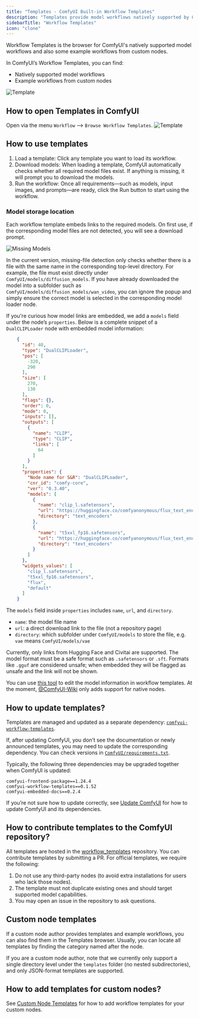```yaml
---
title: "Templates - ComfyUI Built-in Workflow Templates"
description: "Templates provide model workflows natively supported by ComfyUI and example workflows from custom nodes. You can find and use workflows for currently supported models here."
sidebarTitle: "Workflow Templates"
icon: "clone"
---
```


Workflow Templates is the browser for ComfyUI's natively supported model workflows and also some example workflows from custom nodes.

In ComfyUI’s Workflow Templates, you can find:

- Natively supported model workflows
- Example workflows from custom nodes

![Template](/images/interface/features/template/template-dialog.jpg)

## How to open Templates in ComfyUI

Open via the menu `Workflow` --> `Browse Workflow Templates`.
![Template](/images/interface/features/template/template.jpg)

## How to use templates

1. Load a template: Click any template you want to load its workflow.
2. Download models: When loading a template, ComfyUI automatically checks whether all required model files exist. If anything is missing, it will prompt you to download the models.
3. Run the workflow: Once all requirements—such as models, input images, and prompts—are ready, click the Run button to start using the workflow.

### Model storage location

Each workflow template embeds links to the required models. On first use, if the corresponding model files are not detected, you will see a download prompt.

![Missing Models](/images/interface/features/template/missing_models.jpg)


In the current version, missing-file detection only checks whether there is a file with the same name in the corresponding top-level directory. For example, the file must exist directly under `ComfyUI/models/diffusion_models`.
If you have already downloaded the model into a subfolder such as `ComfyUI/models/diffusion_models/wan_video`, you can ignore the popup and simply ensure the correct model is selected in the corresponding model loader node.

If you're curious how model links are embedded, we add a `models` field under the node’s `properties`. Below is a complete snippet of a `DualCLIPLoader` node with embedded model information:
```json
    {
      "id": 40,
      "type": "DualCLIPLoader",
      "pos": [
        -320,
        290
      ],
      "size": [
        270,
        130
      ],
      "flags": {},
      "order": 0,
      "mode": 0,
      "inputs": [],
      "outputs": [
        {
          "name": "CLIP",
          "type": "CLIP",
          "links": [
            64
          ]
        }
      ],
      "properties": {
        "Node name for S&R": "DualCLIPLoader",
        "cnr_id": "comfy-core",
        "ver": "0.3.40",
        "models": [
          {
            "name": "clip_l.safetensors",
            "url": "https://huggingface.co/comfyanonymous/flux_text_encoders/resolve/main/clip_l.safetensors",
            "directory": "text_encoders"
          },
          {
            "name": "t5xxl_fp16.safetensors",
            "url": "https://huggingface.co/comfyanonymous/flux_text_encoders/resolve/main/t5xxl_fp16.safetensors",
            "directory": "text_encoders"
          }
        ]
      },
      "widgets_values": [
        "clip_l.safetensors",
        "t5xxl_fp16.safetensors",
        "flux",
        "default"
      ]
    }
```

The `models` field inside `properties` includes `name`, `url`, and `directory`.

- `name`: the model file name
- `url`: a direct download link to the file (not a repository page)
- `directory`: which subfolder under `ComfyUI/models` to store the file, e.g. `vae` means `ComfyUI/models/vae`

Currently, only links from Hugging Face and Civitai are supported. The model format must be a safe format such as `.safetensors` or `.sft`. Formats like `.gguf` are considered unsafe; when embedded they will be flagged as unsafe and the link will not be shown.

You can use [this tool](https://comfyui-wiki.github.io/ComfyUI-Workflow-JSON-Editor/) to edit the model information in workflow templates. At the moment, [@ComfyUI-Wiki](https://github.com/ComfyUI-Wiki) only adds support for native nodes.

## How to update templates?

Templates are managed and updated as a separate dependency: [`comfyui-workflow-templates`](https://pypi.org/project/comfyui-workflow-templates/).

If, after updating ComfyUI, you don’t see the documentation or newly announced templates, you may need to update the corresponding dependency. You can check versions in [`ComfyUI/requirements.txt`](https://github.com/comfyanonymous/ComfyUI/blob/master/requirements.txt).

Typically, the following three dependencies may be upgraded together when ComfyUI is updated:

```
comfyui-frontend-package==1.24.4
comfyui-workflow-templates==0.1.52
comfyui-embedded-docs==0.2.4
```

If you’re not sure how to update correctly, see [Update ComfyUI](/installation/update_comfyui) for how to update ComfyUI and its dependencies.

## How to contribute templates to the ComfyUI repository?

All templates are hosted in the [workflow_templates](https://github.com/Comfy-Org/workflow_templates/) repository. You can contribute templates by submitting a PR. For official templates, we require the following:

1. Do not use any third-party nodes (to avoid extra installations for users who lack those nodes).
2. The template must not duplicate existing ones and should target supported model capabilities.
3. You may open an issue in the repository to ask questions.

## Custom node templates

If a custom node author provides templates and example workflows, you can also find them in the Templates browser. Usually, you can locate all templates by finding the category named after the node.

If you are a custom node author, note that we currently only support a single directory level under the `templates` folder (no nested subdirectories), and only JSON-format templates are supported.

## How to add templates for custom nodes?

See [Custom Node Templates](/custom-nodes/workflow_templates) for how to add workflow templates for your custom nodes.